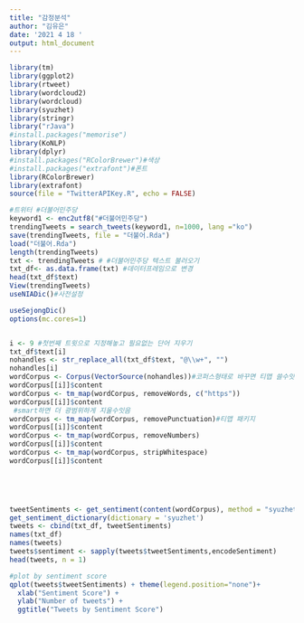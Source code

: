 ```yaml
---
title: "감정분석"
author: "김유은"
date: '2021 4 18 '
output: html_document
---
```

```r
library(tm)
library(ggplot2)
library(rtweet)
library(wordcloud2)
library(wordcloud)
library(syuzhet)
library(stringr)
library("rJava")
#install.packages("memorise")
library(KoNLP)
library(dplyr)
#install.packages("RColorBrewer")#색상
#install.packages("extrafont")#폰트
library(RColorBrewer)
library(extrafont)
source(file = "TwitterAPIKey.R", echo = FALSE)

#트위터 #더불어민주당
keyword1 <- enc2utf8("#더불어민주당")
trendingTweets = search_tweets(keyword1, n=1000, lang ="ko")
save(trendingTweets, file = "더불어.Rda")
load("더불어.Rda")
length(trendingTweets)
txt <- trendingTweets # #더불어민주당 텍스트 불러오기 
txt_df<- as.data.frame(txt) #데이터프레임으로 변경
head(txt_df$text)
View(trendingTweets)
useNIADic()#사전설정


```

```r
useSejongDic()
options(mc.cores=1)


i <- 9 #첫번째 트윗으로 지정해놓고 필요없는 단어 지우기 
txt_df$text[i]
nohandles <- str_replace_all(txt_df$text, "@\\w+", "")
nohandles[i]
wordCorpus <- Corpus(VectorSource(nohandles))#코퍼스형태로 바꾸면 티맵 쓸수잇음
wordCorpus[[i]]$content
wordCorpus <- tm_map(wordCorpus, removeWords, c("https"))
wordCorpus[[i]]$content
 #smart하면 더 광범위하게 지울수잇음
wordCorpus <- tm_map(wordCorpus, removePunctuation)#티맵 패키지
wordCorpus[[i]]$content
wordCorpus <- tm_map(wordCorpus, removeNumbers) 
wordCorpus[[i]]$content
wordCorpus <- tm_map(wordCorpus, stripWhitespace)
wordCorpus[[i]]$content




  
tweetSentiments <- get_sentiment(content(wordCorpus), method = "syuzhet")
get_sentiment_dictionary(dictionary = 'syuzhet')
tweets <- cbind(txt_df, tweetSentiments)
names(txt_df)
names(tweets)
tweets$sentiment <- sapply(tweets$tweetSentiments,encodeSentiment)
head(tweets, n = 1)

#plot by sentiment score
qplot(tweets$tweetSentiments) + theme(legend.position="none")+
  xlab("Sentiment Score") +
  ylab("Number of tweets") + 
  ggtitle("Tweets by Sentiment Score") 
```